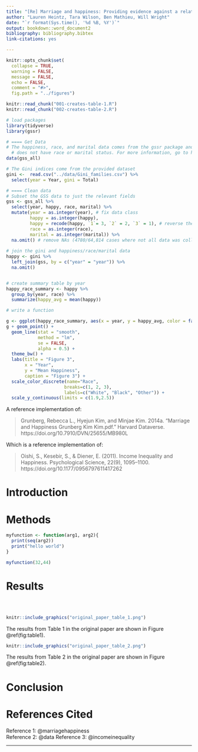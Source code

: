 ```yaml
---
title: "[Re] Marriage and happiness: Providing evidence against a relationship between inequality and happiness in Oishi, Kesebir, and Diener (2011)"
author: "Lauren Heintz, Tara Wilson, Ben Mathieu, Will Wright"
date: "`r format(Sys.time(), '%d %B, %Y')`"
output: bookdown::word_document2
bibliography: bibliography.bibtex
link-citations: yes

---
```


``` r
knitr::opts_chunk$set(
  collapse = TRUE,
  warning = FALSE,
  message = FALSE,
  echo = FALSE,
  comment = "#>",
  fig.path = "../figures")

knitr::read_chunk("001-creates-table-1.R")
knitr::read_chunk("002-creates-table-2.R")

# load packages
library(tidyverse)
library(gssr)
```

```r
# ==== Get Data
# The happiness, race, and marital data comes from the gssr package and not the provided data since the provided version
  # does not have race or marital status. For more information, go to https://kjhealy.github.io/gssr/
data(gss_all)

# The Gini indices come from the provided dataset
gini <-  read.csv("../data/Gini_families.csv") %>%
  select(year = Year, gini = Total)

# ==== Clean data
# Subset the GSS data to just the relevant fields
gss <- gss_all %>%
  select(year, happy, race, marital) %>%
  mutate(year = as.integer(year), # fix data class
         happy = as.integer(happy),
         happy = recode(happy, `1`= 3, `2` = 2, `3` = 1), # reverse the values such that higher is more happy
         race = as.integer(race),
         marital = as.integer(marital)) %>%
  na.omit() # remove NAs (4780/64,814 cases where not all data was collected)
  
# join the gini and happiness/race/marital data
happy <- gini %>%
  left_join(gss, by = c("year" = "year")) %>%
  na.omit()


# create summary table by year
happy_race_summary <- happy %>%
  group_by(year, race) %>%
  summarize(happy_avg = mean(happy))

# write a function 

```

```r
g <- ggplot(happy_race_summary, aes(x = year, y = happy_avg, color = factor(race)))
g + geom_point() +
  geom_line(stat = "smooth",
            method = "lm", 
            se = FALSE, 
            alpha = 0.5) +
  theme_bw() +
  labs(title = "Figure 3",
       x = "Year",
       y = "Mean Happiness",
       caption = "Figure 3") +
  scale_color_discrete(name="Race",
                      breaks=c(1, 2, 3),
                      labels=c("White", "Black", "Other")) +
  scale_y_continuous(limits = c(1.9,2.5))


```


A reference implementation of:

> Grunberg, Rebecca L., Hyejun Kim, and Minjae Kim. 2014a. “Marriage and Happiness Grunberg Kim Kim.pdf.” Harvard Dataverse. https://doi.org/10.7910/DVN/25655/MB980L

Which is a reference implementation of:

> Oishi, S., Kesebir, S., & Diener, E. (2011). Income Inequality and Happiness. Psychological Science, 22(9), 1095–1100. https://doi.org/10.1177/0956797611417262



# Introduction



# Methods

```r

myfunction <- function(arg1, arg2){
  print(seq(arg2))
  print("hello world")
}

myfunction(32,44)

```

# Results

```r
```

```r
```

```r
```

```r
knitr::include_graphics("original_paper_table_1.png")
```

The results from Table 1 in the original paper are shown in Figure \@ref(fig:table1).


```r
knitr::include_graphics("original_paper_table_2.png")
```

The results from Table 2 in the original paper are shown in Figure \@ref(fig:table2).


# Conclusion


# References Cited

Reference 1: @marriagehappiness  
Reference 2: @data
Reference 3: @incomeinequality

---

